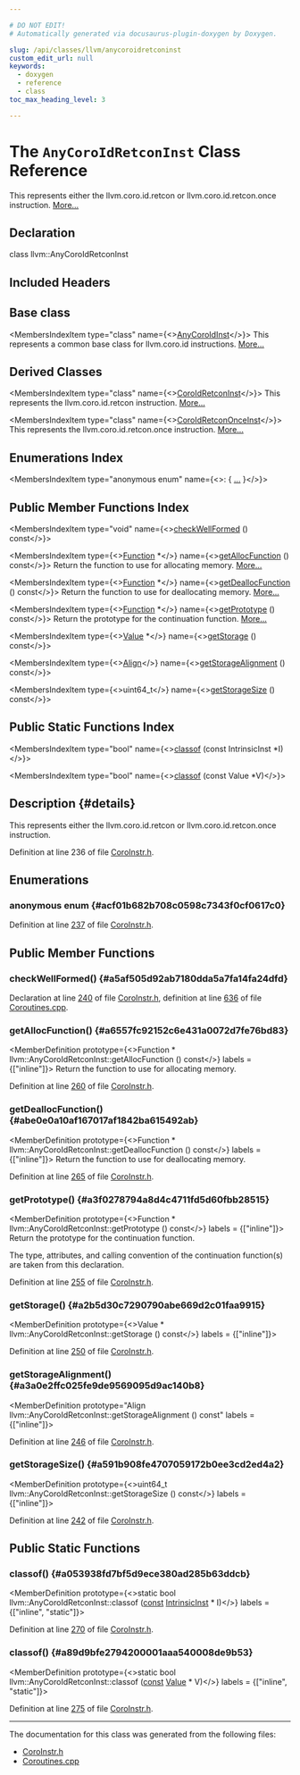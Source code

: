 ```yaml
---

# DO NOT EDIT!
# Automatically generated via docusaurus-plugin-doxygen by Doxygen.

slug: /api/classes/llvm/anycoroidretconinst
custom_edit_url: null
keywords:
  - doxygen
  - reference
  - class
toc_max_heading_level: 3

---
```





# The `AnyCoroIdRetconInst` Class Reference

<DoxygenPage pluginConfig={pluginConfig}>

This represents either the llvm.coro.id.retcon or llvm.coro.id.retcon.once instruction. <a href="#details">More...</a>

## Declaration

<CodeBlock>class llvm::AnyCoroIdRetconInst</CodeBlock>

## Included Headers

<IncludesList>
<IncludesListItem
  filePath="llvm/Transforms/Coroutines/CoroInstr.h"
  permalink="/docs/api/files/include/include/llvm/include/llvm/transforms/include/llvm/transforms/coroutines/coroinstr-h"
  isLocal="true" />
</IncludesList>

## Base class

<MembersIndex>

<MembersIndexItem
  type="class"
  name={<><a href="/docs/api/classes/llvm/anycoroidinst">AnyCoroIdInst</a></>}>
This represents a common base class for llvm.coro.id instructions. <a href="/docs/api/classes/llvm/anycoroidinst/#details">More...</a>
</MembersIndexItem>

</MembersIndex>

## Derived Classes

<MembersIndex>

<MembersIndexItem
  type="class"
  name={<><a href="/docs/api/classes/llvm/coroidretconinst">CoroIdRetconInst</a></>}>
This represents the llvm.coro.id.retcon instruction. <a href="/docs/api/classes/llvm/coroidretconinst/#details">More...</a>
</MembersIndexItem>

<MembersIndexItem
  type="class"
  name={<><a href="/docs/api/classes/llvm/coroidretcononceinst">CoroIdRetconOnceInst</a></>}>
This represents the llvm.coro.id.retcon.once instruction. <a href="/docs/api/classes/llvm/coroidretcononceinst/#details">More...</a>
</MembersIndexItem>

</MembersIndex>

## Enumerations Index

<MembersIndex>

<MembersIndexItem
  type="anonymous enum"
  name={<>:  &#123; <a href="#acf01b682b708c0598c7343f0cf0617c0">...</a> &#125;</>}>
</MembersIndexItem>

</MembersIndex>

## Public Member Functions Index

<MembersIndex>

<MembersIndexItem
  type="void"
  name={<><a href="#a5af505d92ab7180dda5a7fa14fa24dfd">checkWellFormed</a> () const</>}>
</MembersIndexItem>

<MembersIndexItem
  type={<><a href="/docs/api/classes/llvm/function">Function</a> &#42;</>}
  name={<><a href="#a6557fc92152c6e431a0072d7fe76bd83">getAllocFunction</a> () const</>}>
Return the function to use for allocating memory. <a href="#a6557fc92152c6e431a0072d7fe76bd83">More...</a>
</MembersIndexItem>

<MembersIndexItem
  type={<><a href="/docs/api/classes/llvm/function">Function</a> &#42;</>}
  name={<><a href="#abe0e0a10af167017af1842ba615492ab">getDeallocFunction</a> () const</>}>
Return the function to use for deallocating memory. <a href="#abe0e0a10af167017af1842ba615492ab">More...</a>
</MembersIndexItem>

<MembersIndexItem
  type={<><a href="/docs/api/classes/llvm/function">Function</a> &#42;</>}
  name={<><a href="#a3f0278794a8d4c4711fd5d60fbb28515">getPrototype</a> () const</>}>
Return the prototype for the continuation function. <a href="#a3f0278794a8d4c4711fd5d60fbb28515">More...</a>
</MembersIndexItem>

<MembersIndexItem
  type={<><a href="/docs/api/classes/llvm/value">Value</a> &#42;</>}
  name={<><a href="#a2b5d30c7290790abe669d2c01faa9915">getStorage</a> () const</>}>
</MembersIndexItem>

<MembersIndexItem
  type={<><a href="/docs/api/structs/llvm/align">Align</a></>}
  name={<><a href="#a3a0e2ffc025fe9de9569095d9ac140b8">getStorageAlignment</a> () const</>}>
</MembersIndexItem>

<MembersIndexItem
  type={<>uint64&#95;t</>}
  name={<><a href="#a591b908fe4707059172b0ee3cd2ed4a2">getStorageSize</a> () const</>}>
</MembersIndexItem>

</MembersIndex>

## Public Static Functions Index

<MembersIndex>

<MembersIndexItem
  type="bool"
  name={<><a href="#a053938fd7bf5d9ece380ad285b63ddcb">classof</a> (const IntrinsicInst &#42;I)</>}>
</MembersIndexItem>

<MembersIndexItem
  type="bool"
  name={<><a href="#a89d9bfe2794200001aaa540008de9b53">classof</a> (const Value &#42;V)</>}>
</MembersIndexItem>

</MembersIndex>

## Description {#details}

This represents either the llvm.coro.id.retcon or llvm.coro.id.retcon.once instruction.

Definition at line 236 of file <a href="/docs/api/files/include/include/llvm/include/llvm/transforms/include/llvm/transforms/coroutines/coroinstr-h">CoroInstr.h</a>.

<SectionDefinition>

## Enumerations

### anonymous enum  {#acf01b682b708c0598c7343f0cf0617c0}

<MemberDefinition
  prototype="anonymous enum ">

<EnumerationList title="Enumeration values">

<Link id="acf01b682b708c0598c7343f0cf0617c0a1d8fd49af69d4abf03b25e849e648c0c" />
<EnumerationListItem name="SizeArg">

</EnumerationListItem>

<Link id="acf01b682b708c0598c7343f0cf0617c0a5ff8e0c9c79ae66c49191bfd655c9be6" />
<EnumerationListItem name="AlignArg">

</EnumerationListItem>

<Link id="acf01b682b708c0598c7343f0cf0617c0aebbb345ec39e7b1363c30e3e32385cb1" />
<EnumerationListItem name="StorageArg">

</EnumerationListItem>

<Link id="acf01b682b708c0598c7343f0cf0617c0a50642553a465414588ca0be63370793d" />
<EnumerationListItem name="PrototypeArg">

</EnumerationListItem>

<Link id="acf01b682b708c0598c7343f0cf0617c0a3dbbb2331f3120e0eee8e8131aa35e57" />
<EnumerationListItem name="AllocArg">

</EnumerationListItem>

<Link id="acf01b682b708c0598c7343f0cf0617c0aae029e854acd493aceb636f2a0248dd2" />
<EnumerationListItem name="DeallocArg">

</EnumerationListItem>

</EnumerationList>

Definition at line <a href="/docs/api/files/include/include/llvm/include/llvm/transforms/include/llvm/transforms/coroutines/coroinstr-h/#l00237">237</a> of file <a href="/docs/api/files/include/include/llvm/include/llvm/transforms/include/llvm/transforms/coroutines/coroinstr-h">CoroInstr.h</a>.
</MemberDefinition>

</SectionDefinition>

<SectionDefinition>

## Public Member Functions

### checkWellFormed() {#a5af505d92ab7180dda5a7fa14fa24dfd}

<MemberDefinition
  prototype="void AnyCoroIdRetconInst::checkWellFormed () const">

Declaration at line <a href="/docs/api/files/include/include/llvm/include/llvm/transforms/include/llvm/transforms/coroutines/coroinstr-h/#l00240">240</a> of file <a href="/docs/api/files/include/include/llvm/include/llvm/transforms/include/llvm/transforms/coroutines/coroinstr-h">CoroInstr.h</a>, definition at line <a href="/docs/api/files/lib/lib/transforms/lib/transforms/coroutines/coroutines-cpp/#l00636">636</a> of file <a href="/docs/api/files/lib/lib/transforms/lib/transforms/coroutines/coroutines-cpp">Coroutines.cpp</a>.
</MemberDefinition>

### getAllocFunction() {#a6557fc92152c6e431a0072d7fe76bd83}

<MemberDefinition
  prototype={<>Function &#42; llvm::AnyCoroIdRetconInst::getAllocFunction () const</>}
  labels = {["inline"]}>
Return the function to use for allocating memory.

Definition at line <a href="/docs/api/files/include/include/llvm/include/llvm/transforms/include/llvm/transforms/coroutines/coroinstr-h/#l00260">260</a> of file <a href="/docs/api/files/include/include/llvm/include/llvm/transforms/include/llvm/transforms/coroutines/coroinstr-h">CoroInstr.h</a>.
</MemberDefinition>

### getDeallocFunction() {#abe0e0a10af167017af1842ba615492ab}

<MemberDefinition
  prototype={<>Function &#42; llvm::AnyCoroIdRetconInst::getDeallocFunction () const</>}
  labels = {["inline"]}>
Return the function to use for deallocating memory.

Definition at line <a href="/docs/api/files/include/include/llvm/include/llvm/transforms/include/llvm/transforms/coroutines/coroinstr-h/#l00265">265</a> of file <a href="/docs/api/files/include/include/llvm/include/llvm/transforms/include/llvm/transforms/coroutines/coroinstr-h">CoroInstr.h</a>.
</MemberDefinition>

### getPrototype() {#a3f0278794a8d4c4711fd5d60fbb28515}

<MemberDefinition
  prototype={<>Function &#42; llvm::AnyCoroIdRetconInst::getPrototype () const</>}
  labels = {["inline"]}>
Return the prototype for the continuation function.

The type, attributes, and calling convention of the continuation function(s) are taken from this declaration.

Definition at line <a href="/docs/api/files/include/include/llvm/include/llvm/transforms/include/llvm/transforms/coroutines/coroinstr-h/#l00255">255</a> of file <a href="/docs/api/files/include/include/llvm/include/llvm/transforms/include/llvm/transforms/coroutines/coroinstr-h">CoroInstr.h</a>.
</MemberDefinition>

### getStorage() {#a2b5d30c7290790abe669d2c01faa9915}

<MemberDefinition
  prototype={<>Value &#42; llvm::AnyCoroIdRetconInst::getStorage () const</>}
  labels = {["inline"]}>

Definition at line <a href="/docs/api/files/include/include/llvm/include/llvm/transforms/include/llvm/transforms/coroutines/coroinstr-h/#l00250">250</a> of file <a href="/docs/api/files/include/include/llvm/include/llvm/transforms/include/llvm/transforms/coroutines/coroinstr-h">CoroInstr.h</a>.
</MemberDefinition>

### getStorageAlignment() {#a3a0e2ffc025fe9de9569095d9ac140b8}

<MemberDefinition
  prototype="Align llvm::AnyCoroIdRetconInst::getStorageAlignment () const"
  labels = {["inline"]}>

Definition at line <a href="/docs/api/files/include/include/llvm/include/llvm/transforms/include/llvm/transforms/coroutines/coroinstr-h/#l00246">246</a> of file <a href="/docs/api/files/include/include/llvm/include/llvm/transforms/include/llvm/transforms/coroutines/coroinstr-h">CoroInstr.h</a>.
</MemberDefinition>

### getStorageSize() {#a591b908fe4707059172b0ee3cd2ed4a2}

<MemberDefinition
  prototype={<>uint64&#95;t llvm::AnyCoroIdRetconInst::getStorageSize () const</>}
  labels = {["inline"]}>

Definition at line <a href="/docs/api/files/include/include/llvm/include/llvm/transforms/include/llvm/transforms/coroutines/coroinstr-h/#l00242">242</a> of file <a href="/docs/api/files/include/include/llvm/include/llvm/transforms/include/llvm/transforms/coroutines/coroinstr-h">CoroInstr.h</a>.
</MemberDefinition>

</SectionDefinition>

<SectionDefinition>

## Public Static Functions

### classof() {#a053938fd7bf5d9ece380ad285b63ddcb}

<MemberDefinition
  prototype={<>static bool llvm::AnyCoroIdRetconInst::classof (<a href="/docs/api/files/lib/lib/target/lib/target/aarch64/aarch64promoteconstant-cpp/#a90f8350fecae261c25be85d38b451bff">const</a> <a href="/docs/api/classes/llvm/intrinsicinst">IntrinsicInst</a> &#42; I)</>}
  labels = {["inline", "static"]}>

Definition at line <a href="/docs/api/files/include/include/llvm/include/llvm/transforms/include/llvm/transforms/coroutines/coroinstr-h/#l00270">270</a> of file <a href="/docs/api/files/include/include/llvm/include/llvm/transforms/include/llvm/transforms/coroutines/coroinstr-h">CoroInstr.h</a>.
</MemberDefinition>

### classof() {#a89d9bfe2794200001aaa540008de9b53}

<MemberDefinition
  prototype={<>static bool llvm::AnyCoroIdRetconInst::classof (<a href="/docs/api/files/lib/lib/target/lib/target/aarch64/aarch64promoteconstant-cpp/#a90f8350fecae261c25be85d38b451bff">const</a> <a href="/docs/api/classes/llvm/value">Value</a> &#42; V)</>}
  labels = {["inline", "static"]}>

Definition at line <a href="/docs/api/files/include/include/llvm/include/llvm/transforms/include/llvm/transforms/coroutines/coroinstr-h/#l00275">275</a> of file <a href="/docs/api/files/include/include/llvm/include/llvm/transforms/include/llvm/transforms/coroutines/coroinstr-h">CoroInstr.h</a>.
</MemberDefinition>

</SectionDefinition>

<hr/>

The documentation for this class was generated from the following files:

<ul>
<li><a href="/docs/api/files/include/include/llvm/include/llvm/transforms/include/llvm/transforms/coroutines/coroinstr-h">CoroInstr.h</a></li>
<li><a href="/docs/api/files/lib/lib/transforms/lib/transforms/coroutines/coroutines-cpp">Coroutines.cpp</a></li>
</ul>

</DoxygenPage>
